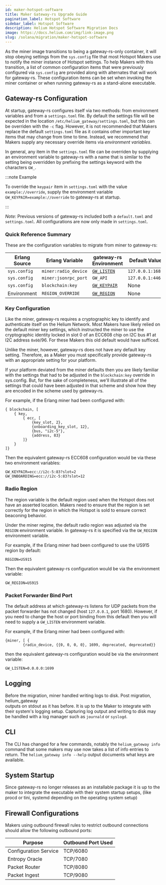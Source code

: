 ```yaml
---
id: maker-hotspot-software
title: Maker Gateway-rs Upgrade Guide
pagination_label: Hotspot Software
sidebar_label: Hotspot Software
description: Helium Hotspot Software Migration Docs
image: https://docs.helium.com/img/link-image.png
slug: /solana/migration/maker-hotspot-software
---
```



As the miner image transitions to being a gateway-rs-only container, it will stop obeying settings
from the `sys.config` file that most Hotspot Makers use to notify the miner instance of Hotspot
settings. To help Makers with this transition, a list of common configuration items that were
previously configured via `sys.config` are provided along with alternates that will work for
gateway-rs. These configuration items can be set when invoking the miner container or when running
gateway-rs as a stand-alone executable.

## Gateway-rs Configuration

At startup, gateway-rs configures itself via two methods: from environment variables and from a
`settings.toml` file. By default the settings file will be expected in the location
`/etc/helium_gateway/settings.toml`, but this can be overriden with the `-c` flag. However, it is
not recommended that Makers replace the default `settings.toml` file as it contains other important
key items that may change from time to time. Instead, we recommend that Makers supply any necessary
override items via _environment variables_.

In general, any item in the `settings.toml` file can be overriden by supplying an environment
variable to gateway-rs with a name that is similar to the setting being overridden by prefixing the
settings keyword with the characters `GW_`.

:::note Example

To override the `keypair` item in `settings.toml` with the value `example://override`, supply the
environment variable `GW_KEYPAIR=example://override` to gateway-rs at startup.

:::

_Note:_ Previous versions of gateway-rs included both a `default.toml` and `settings.toml`. All
configurations are now only made in `settings.toml`.

### Quick Reference Summary

These are the configuration variables to migrate from miner to gateway-rs:

| Erlang Source | Erlang Variable      | gateway-rs Environment                     | Default Value    |
| ------------- | -------------------- | ------------------------------------------ | ---------------- |
| `sys.config`  | `miner:radio_device` | [`GW_LISTEN`](#packet-forwarder-bind-port) | `127.0.0.1:1680` |
| `sys.config`  | `miner:jsonrpc_port` | `GW_API`                                   | `127.0.0.1:4467` |
| `sys.config`  | `blockchain:key`     | [`GW_KEYPAIR`](#key-configuration)         | None             |
| Environment   | `REGION_OVERRIDE`    | [`GW_REGION`](#radio-region)               | None             |

### Key Configuration

Like the miner, gateway-rs requires a cryptographic key to identify and authenticate itself on the
Helium Network. Most Makers have likely relied on the default miner key settings, which instructed
the miner to use the cryptographic identity locked in slot 0 of an ECC608 chip on I2C bus #1 at I2C
address `0x60`/96. For these Makers this old default would have sufficed.

Unlike the miner, however, gateway-rs does not have any default key setting. Therefore, as a Maker
you must specifically provide gateway-rs with an appropriate setting for your platform.

If your platform deviated from the miner defaults then you are likely familiar with the settings
that had to be adjusted in the `blockchain:key` override in sys.config. But, for the sake of
completeness, we'll illustrate all of the settings that could have been adjusted in that scheme and
show how they are encoded in the scheme used by gateway-rs.

For example, if the Erlang miner had been configured with:

```
{ blockchain, [
    { key,
        { ecc, [
            {key_slot, 2},
            {onboarding_key_slot, 12},
            {bus, "i2c-5"},
            {address, 83}
        ]}
    }
]}
```

Then the equivalent gateway-rs ECC608 configuration would be via these two environment variables:

```
GW_KEYPAIR=ecc://i2c-5:83?slot=2
GW_ONBOARDING=ecc://i2c-5:83?slot=12
```

### Radio Region

The region variable is the default region used when the Hotspot does not have an asserted location.
Makers need to ensure that the region is set correctly for the region in which the Hotspot is sold
to ensure correct beaconing behavior.

Under the miner regime, the default radio region was adjusted via the `REGION` environment variable. In
gateway-rs it is specified via the `GW_REGION` environment variable.

For example, if the Erlang miner had been configured to use the US915 region by default:
```
REGION=US915
```

Then the equivalent gateway-rs configuration would be via the environment variable:

```
GW_REGION=US915
```

### Packet Forwarder Bind Port

The default address at which gateway-rs listens for UDP packets from the packet forwarder has not
changed (host `127.0.0.1`, port 1680). However, if you need to change the host or port binding from
this default then you will need to supply a `GW_LISTEN` environment variable.

For example, if the Erlang miner had been configured with:

```
{miner, [ {
        {radio_device, {{0, 0, 0, 0}, 1699, deprecated, deprecated}}
```

then the equivalent gateway-rs configuration would be via the environment variable:

```
GW_LISTEN=0.0.0.0:1699
```

## Logging

Before the migration, miner handled writing logs to disk. Post migration, helium_gateway  
outputs on stdout as it has before. It is up to the Maker to integrate with their system's logging
setup. Capturing log output and writing to disk may be handled with a log manager such as `journald`
or `syslogd`.

## CLI

The CLI has changed for a few commands, notably the `helium_gateway info` command that some makers
may use now takes a list of info entries to return. The `helium_gateway info --help` output
documents what keys are available.

## System Startup

Since gateway-rs no longer releases as an installable package it is up to the maker to integrate the
executable with their system startup setups, (like procd or tini, systemd depending on the operating
system setup)

## Firewall Configurations

Makers using outbound firewall rules to restrict outbound connections should allow the following
outbound ports:

| Purpose               | Outbound Port Used |
| --------------------- | ------------------ |
| Configuration Service | TCP/6080           |
| Entropy Oracle        | TCP/7080           |
| Packet Router         | TCP/8080           |
| Packet Ingest         | TCP/9080           |
